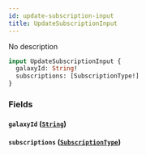 ```yaml
---
id: update-subscription-input
title: UpdateSubscriptionInput
---
```



No description

```graphql
input UpdateSubscriptionInput {
  galaxyId: String!
  subscriptions: [SubscriptionType!]
}
```


### Fields

#### `galaxyId` ([`String`](../../references/scalars/string))




#### `subscriptions` ([`SubscriptionType`](../../references/enums/subscription-type))







